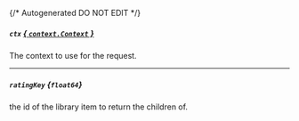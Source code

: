 {/* Autogenerated DO NOT EDIT  */}
##### `ctx` [*{ `context.Context` }*](https://pkg.go.dev/context#Context)
The context to use for the request.

---
##### `ratingKey` *{`float64`}*
the id of the library item to return the children of.

